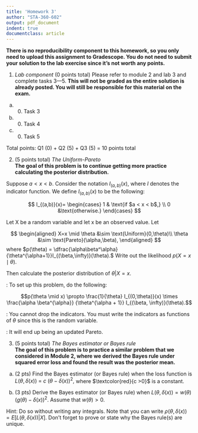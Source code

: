 ```yaml
---
title: 'Homework 3'
author: "STA-360-602"
output: pdf_document
indent: true
documentclass: article
---
```


**There is no reproducibility component to this homework, so you only need to upload this assignment to Gradescope. You do not need to submit your solution to the lab exercise since it's not worth any points.**\

1. *Lab component* (0 points total) Please refer to module 2 and lab 3 and complete tasks 3---5. **This will not be graded as the entire solution is already posted. You will still be responsible for this material on the exam.**

  (a) (0) Task 3
  (b) (0) Task 4
  (c) (0) Task 5
  
\newpage
  
Total points: Q1 (0) + Q2 (5) + Q3 (5)  = 10 points total
  
2. (5 points total) *The Uniform-Pareto*\
**The goal of this problem is to continue getting more practice calculating the posterior distribution.**\

Suppose $a < x < b.$ Consider the notation $I_{(a,b)}(x),$ where $I$ denotes the indicator function. We define $I_{(a,b)}(x)$ to be the following:

$$
I_{(a,b)}(x)=
\begin{cases} 
1 & \text{if $a < x < b$,}
\\
0 &\text{otherwise.}
\end{cases}
$$

Let X be a random variable and let x be an observed value. Let 

$$
\begin{aligned}
X=x \mid \theta &\sim \text{Uniform}(0,\theta)\\
\theta &\sim \text{Pareto}(\alpha,\beta),
\end{aligned}
$$
where $p(\theta) = \dfrac{\alpha\beta^\alpha}{\theta^{\alpha+1}}I_{(\beta,\infty)}(\theta).$ Write out the likelihood $p(X=x\mid \theta).$ 

Then calculate the posterior distribution of $\theta|X=x.$  

\textbf{Hint 1}: To set up this problem, do the following:

$$p(\theta \mid x) \propto \frac{1}{\theta} I_{(0,\theta)}(x)
\times 
\frac{\alpha \beta^{\alpha}}
{\theta^{\alpha + 1}}
I_{(\beta, \infty)}(\theta).$$

\textbf{Hint 2}: You cannot drop the indicators. You must write the indicators as functions of $\theta$ since this is the random variable. 

\textbf{Hint 3}: It will end up being an updated Pareto. 
  
3. (5  points total) *The Bayes estimator or Bayes rule*\
**The goal of this problem is to practice a similar problem that we considered in Module 2, where we derived the Bayes rule under squared error loss and found the result was the posterior mean.**

(a) (2 pts) Find the Bayes estimator (or Bayes rule) when the loss function is  $L(\theta, \delta(x))~=~c~(\theta-\delta(x))^2,$ where $\textcolor{red}{c >0}$ is a constant. 

(b) (3 pts) Derive the Bayes estimator (or Bayes rule) when $L(\theta, \delta(x)) = w(\theta) (g(\theta)-\delta(x))^2.$ Assume that $w(\theta) > 0.$

Hint: Do so without writing any integrals. Note that you can write $\rho(\theta,\delta(x)) =  E[L(\theta,\delta(x))|X].$  Don't forget to prove or state why the Bayes rule(s) are unique.